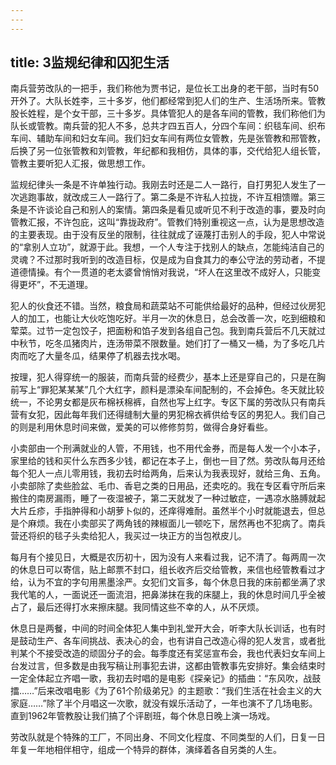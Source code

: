 ```yaml
---
---
---
```

title: 3监规纪律和囚犯生活
---




南兵营劳改队的一把手，我们称他为贾书记，是位长工出身的老干部，当时有50开外了。大队长姓李，三十多岁，他们都经常到犯人们的生产、生活场所来。管教股长姓程，是个女干部，三十多岁。具体管犯人的是各车间的管教，我们称他们为队长或管教。南兵营的犯人不多，总共才四五百人，分四个车间：织毯车间、织布车间、辅助车间和妇女车间。我们妇女车间有两位女管教，先是张管教和邢管教，后换了另一位张管教和刘管教，年纪都和我相仿，具体的事，交代给犯人组长管，管教主要听犯人汇报，做思想工作。

监规纪律头一条是不许单独行动。我刚去时还是二人一路行，自打男犯人发生了一次逃跑事故，就改成三人一路行了。第二条是不许私人拉拢，不许互相馈赠。第三条是不许谈论自己和别人的案情。第四条是看见或听见不利于改造的事，要及时向管教汇报，不许包庇，这叫“靠拢政府”。管教们特别重视这一点，认为是思想改造的主要表现。由于没有反坐的限制，往往就成了诬蔑打击别人的手段，犯人中常说的“拿别人立功”，就源于此。我想，一个人专注于找别人的缺点，怎能纯洁自己的灵魂？不过那时我听到的改造目标，仅是成为自食其力的奉公守法的劳动者，不提道德情操。有个一贯道的老太婆曾悄悄对我说，“坏人在这里改不成好人，只能变得更坏”，不无道理。

犯人的伙食还不错。当然，粮食局和蔬菜站不可能供给最好的品种，但经过伙房犯人的加工，也能让大伙吃饱吃好。半月一次的休息日，总会改善一次，吃到细粮和荤菜。过节一定包饺子，把面粉和馅子发到各组自己包。我到南兵营后不几天就过中秋节，吃冬瓜猪肉片，连汤带菜不限数量。她们打了一桶又一桶，为了多吃几片肉而吃了大量冬瓜，结果停了机器去找水喝。

按理，犯人得穿统一的服装，而南兵营的经费少，基本上还是穿自己的，只是在胸前写上“罪犯某某某”几个大红字，颜料是漂染车间配制的，不会掉色。冬天就比较统一，不论男女都是灰布棉袄棉裤，自然也写上红字。专区下属的劳改队只有南兵营有女犯，因此每年我们还得缝制大量的男犯棉衣裤供给专区的男犯人。我们自己的则是利用休息时间来做，爱美的可以修修剪剪，做得合身好看些。

小卖部由一个刑满就业的人管，不用钱，也不用代金券，而是每人发一个小本子，家里给的钱和买什么东西多少钱，都记在本子上，倒也一目了然。劳改队每月还给每个犯人一点儿零用钱，我初去时给两角，后来认为我表现好，就给三角、五角。小卖部除了卖些脸盆、毛巾、香皂之类的日用品，还卖吃的。我在专区看守所后来搬住的南房漏雨，睡了一夜湿被子，第二天就发了一种过敏症，一遇凉水胳膊就起大片丘疹，手指肿得和小胡萝卜似的，还痒得难耐。虽然半个小时就能退去，但总是个麻烦。我在小卖部买了两角钱的辣椒面儿一顿吃下，居然再也不犯病了。南兵营还将织的毯子头卖给犯人，我买过一块正方的当包袱皮儿。

每月有个接见日，大概是农历初十，因为没有人来看过我，记不清了。每两周一次的休息日可以寄信，贴上邮票不封口，组长收齐后交给管教，来信也经管教看过才给，认为不宜的字句用黑墨涂严。女犯们文盲多，每个休息日我的床前都坐满了求我代笔的人，一面说还一面流泪，把鼻涕抹在我的床腿上，我的休息时间几乎全被占了，最后还得打水来擦床腿。我同情这些不幸的人，从不厌烦。

休息日是两餐，中间的时间全体犯人集中到礼堂开大会，听李大队长训话，也有时是鼓动生产、各车间挑战、表决心的会，也有讲自己改造心得的犯人发言，或者批判某个不接受改造的顽固分子的会。每季度还有奖惩宣布会，我也代表妇女车间上台发过言，但多数是由我写稿让刑事犯去讲，这都由管教事先安排好。集会结束时一定全体起立齐唱一歌，我初去时唱的是电影《探亲记》的插曲：“东风吹，战鼓擂……”后来改唱电影《为了61个阶级弟兄》的主题歌：“我们生活在社会主义的大家庭……”除了半个月唱这一次歌，就没有娱乐活动了，一年也演不了几场电影。直到1962年管教股让我们搞了个评剧班，每个休息日晚上演一场戏。

劳改队就是个特殊的工厂，不同出身、不同文化程度、不同类型的人们，日复一日年复一年地相伴相守，组成一个特异的群体，演绎着各自另类的人生。